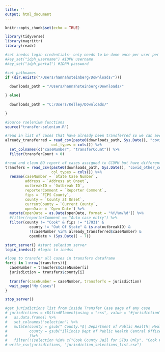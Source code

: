 ```yaml
---
title: ''
output: html_document
---
```


```r
knitr::opts_chunk$set(echo = TRUE)

library(tidyverse)
library(magrittr)
library(readr)

#set inedss login credentials- only needs to be done once per user per computer
#key_set("idph_username") #IDPH username
#key_set("idph_portal") #IDPH password

#set pathnames
if (dir.exists("/Users/hannahsteinberg/Downloads/")){
  
  downloads_path = "/Users/hannahsteinberg/Downloads/"

} else{
  
  downloads_path = "C:/Users/Kelley/Downloads/"

}

#Source rselenium functions
source("transfer-selenium.R")
```

```r

#read in list of cases that have already been transferred so we can avoid repeated transfers
already_transferred = read_csv(paste0(downloads_path, Sys.Date(), "covid_transfers.csv"),
                     col_types = cols()) %>%
  set_colnames(c("caseNumber", "transferCount")) %>%
  filter(transferCount > 0)

#read and clean BO report of cases assigned to CCDPH but have different counties listed
transfers = read_csv(paste0(downloads_path, Sys.Date(), "covid_other_counties.csv"),
                     col_types = cols()) %>%
  rename(caseNumber = `State Case Number`,
         address = `Address at Onset`,
         outbreakID = `Outbreak ID`,
         reporterComment = `Reporter Comment`,
         fips = `FIPS County`,
         county = `County at Onset`,
         currentCounty = `Current County`,
         openDate = `Open Date`) %>%
  mutate(openDate = as.Date(openDate, format = "%Y/%m/%d")) %>%
  #filter(reporterComment == "Auto case entry") %>%
  filter(county != "Cook" & fips != "17031" & 
           county != "Out Of State" & is.na(outbreakID) &
           !(caseNumber %in% already_transferred$caseNumber) &
           openDate > (Sys.Date() - 7))

```


```r

start_server() #start selenium server
login_inedss() #login to inedss

#loop to transfer all cases in transfers dataframe
for(i in 1:nrow(transfers)){
  caseNumber = transfers$caseNumber[i]
  jurisdiction = transfers$county[i]
  
  transfer(caseNumber = caseNumber, transferTo = jurisdiction)
  wait_page("My Cases")
}

stop_server()
```

```r
#get jurisdictions list from inside Transfer Case page of any case
# jurisdictions = rD$findElement(using = "css", value = "#jurisdiction")$selectTag()$text %>%
#   as.data.frame() %>%
#   set_colnames("selection") %>%
#   mutate(county = gsub(" County.*$| Department of Public Health| Health Department| City/County| Public Health District", "", selection),
#          county = gsub("Illinois Dept of Public Health Central Office", "IDPH", county)
#          )%>%
#   filter(!(selection %in% c("Cook County Jail for STDs Only", "Cook County Juvenile Det Center for STDs Only")))
# write_csv(jurisdictions, "jurisdiction_selections_list.csv")



```
